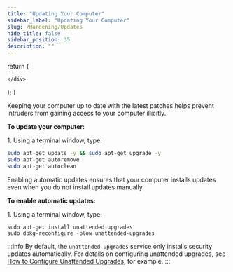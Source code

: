 ```yaml
---
title: "Updating Your Computer"
sidebar_label: "Updating Your Computer"
slug: /Hardening/Updates
hide_title: false
sidebar_position: 35
description: ""
---
```



  return (
    <div>



    </div>
  );
}

<!-- <HTMLContent /> -->

Keeping your computer up to date with the latest patches helps prevent intruders from gaining access to your computer illicitly.

**To update your computer:**

1\. Using a terminal window, type:
```bash
sudo apt-get update -y && sudo apt-get upgrade -y
sudo apt-get autoremove
sudo apt-get autoclean
```

Enabling automatic updates ensures that your computer installs updates even when you do not install updates manually.

**To enable automatic updates:**

1\. Using a terminal window, type:
```
sudo apt-get install unattended-upgrades
sudo dpkg-reconfigure -plow unattended-upgrades
```

:::info
By default, the `unattended-upgrades` service only installs security updates automatically. For details on configuring unattended upgrades, see [How to Configure Unattended Upgrades](https://linuxcapable.com/how-to-configure-unattended-upgrades-on-ubuntu-linux/), for example.
:::
